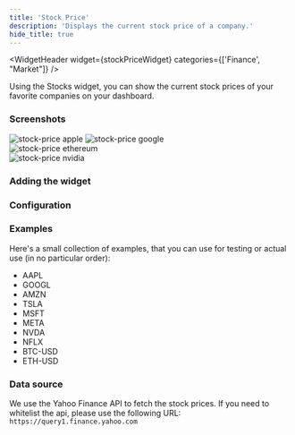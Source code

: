 ```yaml
---
title: 'Stock Price'
description: 'Displays the current stock price of a company.'
hide_title: true
---
```




<WidgetHeader
  widget={stockPriceWidget}
  categories={['Finance', "Market"]}
/>

Using the Stocks widget, you can show the current stock prices of your favorite companies on your dashboard.

### Screenshots


<div className="flex gap-1">
  <div className="flex flex-col gap-1">
    <div className="flex gap-1">
      <img src={apple} alt="stock-price apple" width={128} height={128} />
      <img src={google} alt="stock-price google" width={128} height={128} />
    </div>
    <img src={ethereum} alt="stock-price ethereum" width={128 * 2 + 4} height={128 + 2} />
  </div>
  <img src={nvidia} alt="stock-price nvidia" width={128 * 2 + 2} height={128 * 2 + 4} />
</div>
  

### Adding the widget

<AddingWidget />

### Configuration
<WidgetConfig configuration={stockPriceWidget.configuration} />

### Examples
Here's a small collection of examples, that you can use for testing or actual use (in no particular order):
- AAPL
- GOOGL
- AMZN
- TSLA
- MSFT
- META
- NVDA
- NFLX
- BTC-USD
- ETH-USD

### Data source

We use the Yahoo Finance API to fetch the stock prices.
If you need to whitelist the api, please use the following URL: `https://query1.finance.yahoo.com`